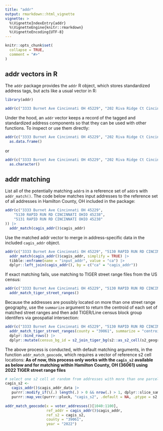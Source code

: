 ```yaml
---
title: "addr"
output: rmarkdown::html_vignette
vignette: >
  %\VignetteIndexEntry{addr}
  %\VignetteEngine{knitr::rmarkdown}
  %\VignetteEncoding{UTF-8}
---
```


```r
knitr::opts_chunk$set(
  collapse = TRUE,
  comment = "#>"
)
```

## addr vectors in R

The `addr` package provides the `addr` R object, which stores standardized address tags, but acts like a usual vector in R:

```r
library(addr)
```

```r
addr(c("3333 Burnet Ave Cincinnati OH 45229", "202 Riva Ridge Ct Cincinnati OH 45140"))
```

Under the hood, an `addr` vector keeps a record of the tagged and standardized address components so that they can be used with other functions. To inspect or use them directly:

```r
addr(c("3333 Burnet Ave Cincinnati OH 45229", "202 Riva Ridge Ct Cincinnati OH 45140")) |>
  as.data.frame()
```

or

```r
addr(c("3333 Burnet Ave Cincinnati OH 45229", "202 Riva Ridge Ct Cincinnati OH 45140")) |>
  as.character()
```

## addr matching

List all of the potentially matching `addr`s in a reference set of `addr`s with `addr_match()`. The code below matches input addresses to the reference set of all addresses in Hamilton County, OH included in the package:

```r
addr(c("3333 Burnet Ave Cincinnati OH 45229", 
    "5130 RAPID RUN RD CINCINNATI OHIO 45238",
    "5131 RAPID RUN RD CINCINNATI OHIO 45238"
)) |>
  addr_match(cagis_addr()$cagis_addr)
```

Use the matched addr vector to merge in address-specific data in the included `cagis_addr` object.

```r
addr(c("3333 Burnet Ave Cincinnati OH 45229", "5130 RAPID RUN RD CINCINNATI OHIO 45238")) |>
  addr_match(cagis_addr()$cagis_addr, simplify = TRUE) |>
  tibble::enframe(name = "input_addr", value = "ca") |>
  dplyr::left_join(cagis_addr(), by = c("ca" = "cagis_addr"))
```

If exact matching fails, use matching to TIGER street range files from the US census:

```r
addr(c("3333 Burnet Ave Cincinnati OH 45229", "5130 RAPID RUN RD CINCINNATI OHIO 45238")) |>
  addr_match_tiger_street_ranges()
```

Because the addresses are possibly located on more than one street range geography, use the `summarize` argument to return the centroid of each set of matched street ranges and then add TIGER/Line census block group identifers via geospatial intersection:

```r
addr(c("3333 Burnet Ave Cincinnati OH 45229", "5130 RAPID RUN RD CINCINNATI OHIO 45238")) |>
  addr_match_tiger_street_ranges(county = "39061", summarize = "centroid") |>
  dplyr::bind_rows() |>
  dplyr::mutate(census_bg_id = s2_join_tiger_bg(s2::as_s2_cell(s2_geography)))
```

The above process is conducted, with default matching arguments, in the function `addr_match_geocode`, which requires a vector of reference s2 cell locations:  **As of now, this process only works with the `cagis_s2` available as below and for matching within Hamilton County, OH (36061) using 2022 TIGER street range files**

```r

# select one s2 cell at random from addresses with more than one parcel identifier and coordinates
cagis_s2 <-
   cagis_addr()$cagis_addr_data |>
   purrr::modify_if(\(.) length(.) > 0 && nrow(.) > 1, dplyr::slice_sample, n = 1) |>
   purrr::map_vec(purrr::pluck, "cagis_s2", .default = NA, .ptype = s2::s2_cell())
   
addr_match_geocode(x = voter_addresses()[1040:1100], 
                   ref_addr = cagis_addr()$cagis_addr,
				   ref_s2 = cagis_s2,
				   county = "39061",
				   year = "2022")
```

